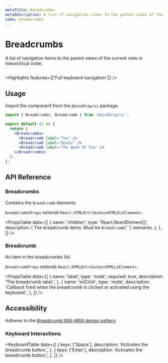```yaml
---
metaTitle: Breadcrumbs
metaDescription: A list of navigation items to the parent views of the current view in hierarchical order.
name: breadcrumbs
---
```


# Breadcrumbs

<Description>
  A list of navigation items to the parent views of the current view
  in hierarchical order.
</Description>

<HeroContainer>
  <BreadcrumbsDemo />
</HeroContainer>

```jsx hero template=BreadcrumbsDemo

```

<Highlights features={['Full keyboard navigation.']} />

## Usage

Import the component from the `@minddrop/ui` package.

```jsx
import { Breadcrumbs, Breadcrumb } from '@minddrop/ui';

export default () => {
  return (
    <Breadcrumbs>
      <Breadcrumb label="Tea" />
      <Breadcrumb label="Books" />
      <Breadcrumb label="The Book Of Tea" />
    </Breadcrumbs>
  );
};
```

## API Reference

### Breadcrumbs

Contains the `Breadcrumb` elements.

`BreadcrumbsProps` extends `React.HTMLAttributes<HTMLDivElement>`.

<PropsTable
  data={[
    {
      name: 'children',
      type: 'React.ReactElement<BreadcrumbProps>[]',
      description: (
        <span>
          The breadcrumb items. Must be <Code>Breadcrumb</Code>{' '}
          elements.
        </span>
      ),
    },
  ]}
/>

### Breadcrumb

An item in the breadcrumbs list.

`BreadcrumbProps` extends `React.HTMLAttributes<HTMLLIElement>`.

<PropsTable
  data={[
    {
      name: 'label',
      type: 'node',
      required: true,
      description: 'The breadcrumb label.',
    },
    {
      name: 'onClick',
      type: 'node',
      description:
        'Callback fired when the breadcrumb is clicked or activated using the keyboard.',
    },
  ]}
/>

## Accessibility

Adheres to the [Breadcrumb WAI-ARIA design pattern](https://www.w3.org/TR/wai-aria-practices/#breadcrumb).

### Keyboard Interactions

<KeyboardTable
  data={[
    {
      keys: ['Space'],
      description: 'Activates the breadcrumb button.',
    },
    {
      keys: ['Enter'],
      description: 'Activates the breadcrumb button.',
    },
  ]}
/>
